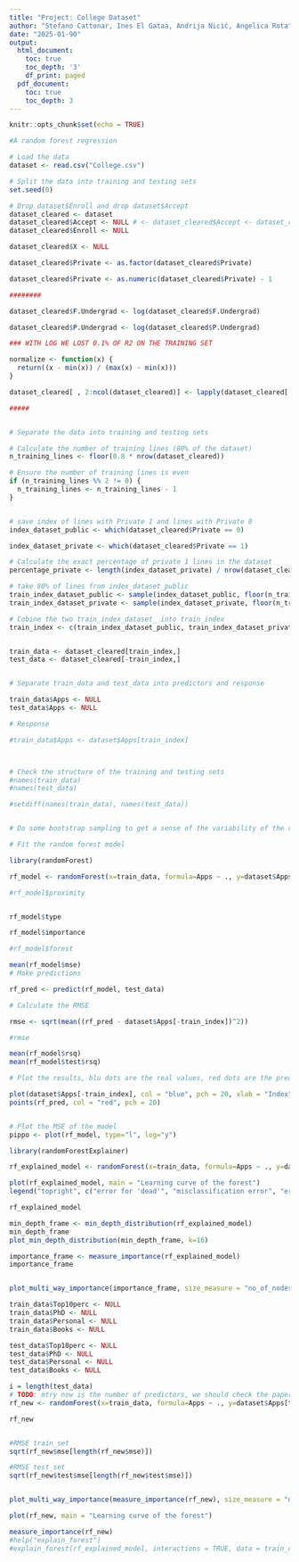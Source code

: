 ```yaml
---
title: "Project: College Dataset"
author: "Stefano Cattonar, Ines El Gataa, Andrija Nicić, Angelica Rota"
date: "2025-01-90"
output:
  html_document:
    toc: true
    toc_depth: '3'
    df_print: paged
  pdf_document:
    toc: true
    toc_depth: 3
---
```


```r
knitr::opts_chunk$set(echo = TRUE)
```

```r

#A random forest regression

# Load the data
dataset <- read.csv("College.csv")

# Split the data into training and testing sets
set.seed(0)

# Drop dataset$Enroll and drop dataset$Accept
dataset_cleared <- dataset
dataset_cleared$Accept <- NULL # <- dataset_cleared$Accept <- dataset_cleared$Enroll <- NULL 
dataset_cleared$Enroll <- NULL

dataset_cleared$X <- NULL

dataset_cleared$Private <- as.factor(dataset_cleared$Private)

dataset_cleared$Private <- as.numeric(dataset_cleared$Private) - 1

########

dataset_cleared$F.Undergrad <- log(dataset_cleared$F.Undergrad)

dataset_cleared$P.Undergrad <- log(dataset_cleared$P.Undergrad)

### WITH LOG WE LOST 0.1% OF R2 ON THE TRAINING SET

normalize <- function(x) {
  return((x - min(x)) / (max(x) - min(x)))
}

dataset_cleared[ , 2:ncol(dataset_cleared)] <- lapply(dataset_cleared[ , 2:ncol(dataset_cleared)], normalize)

#####


# Separate the data into training and testing sets

# Calculate the number of training lines (80% of the dataset)
n_training_lines <- floor(0.8 * nrow(dataset_cleared))

# Ensure the number of training lines is even
if (n_training_lines %% 2 != 0) {
  n_training_lines <- n_training_lines - 1
}


# save index of lines with Private 1 and lines with Private 0
index_dataset_public <- which(dataset_cleared$Private == 0)

index_dataset_private <- which(dataset_cleared$Private == 1)

# Calculate the exact percentage of private 1 lines in the dataset
percentage_private <- length(index_dataset_private) / nrow(dataset_cleared)

# take 80% of lines from index_dataset_public
train_index_dataset_public <- sample(index_dataset_public, floor(n_training_lines * (1 - percentage_private)))
train_index_dataset_private <- sample(index_dataset_private, floor(n_training_lines * (percentage_private)))

# Cobine the two train_index_dataset_ into train_index
train_index <- c(train_index_dataset_public, train_index_dataset_private)


train_data <- dataset_cleared[train_index,]
test_data <- dataset_cleared[-train_index,]


# Separate train_data and test_data into predictors and response

train_data$Apps <- NULL
test_data$Apps <- NULL

# Response

#train_data$Apps <- dataset$Apps[train_index]



# Check the structure of the training and testing sets
#names(train_data)
#names(test_data)

#setdiff(names(train_data), names(test_data))


# Do some bootstrap sampling to get a sense of the variability of the random forest model

# Fit the random forest model

library(randomForest)

rf_model <- randomForest(x=train_data, formula=Apps ~ ., y=dataset$Apps[train_index], data = train_data,  ntree = 77, nodesize=1, xtest=test_data, ytest= dataset$Apps[-train_index], keep.forest = TRUE, replace = TRUE, proximity=TRUE, oob.prox = FALSE)

#rf_model$proximity


rf_model$type

rf_model$importance

#rf_model$forest

mean(rf_model$mse)
# Make predictions

rf_pred <- predict(rf_model, test_data)

# Calculate the RMSE

rmse <- sqrt(mean((rf_pred - dataset$Apps[-train_index])^2))

#rmse

mean(rf_model$rsq)
mean(rf_model$test$rsq)

# Plot the results, blu dots are the real values, red dots are the predicted values

plot(dataset$Apps[-train_index], col = "blue", pch = 20, xlab = "Index", ylab = "Apps")
points(rf_pred, col = "red", pch = 20)


# Plot the MSE of the model
pippo <- plot(rf_model, type="l", log="y")

```




```r
library(randomForestExplainer)

rf_explained_model <- randomForest(x=train_data, formula=Apps ~ ., y=dataset$Apps[train_index], data = train_data,  ntree = 100, nodesize=1, xtest=test_data, ytest= dataset$Apps[-train_index], keep.forest = TRUE, replace = TRUE, proximity=TRUE, oob.prox = FALSE, importance = TRUE, localImp = TRUE)

plot(rf_explained_model, main = "Learning curve of the forest")
legend("topright", c("error for 'dead'", "misclassification error", "error for 'alive'"), lty = c(1,1,1), col = c("green", "black", "red"))

rf_explained_model

min_depth_frame <- min_depth_distribution(rf_explained_model)
min_depth_frame
plot_min_depth_distribution(min_depth_frame, k=16)

importance_frame <- measure_importance(rf_explained_model)
importance_frame


plot_multi_way_importance(importance_frame, size_measure = "no_of_nodes")

train_data$Top10perc <- NULL
train_data$PhD <- NULL
train_data$Personal <- NULL
train_data$Books <- NULL

test_data$Top10perc <- NULL
test_data$PhD <- NULL
test_data$Personal <- NULL
test_data$Books <- NULL

i = length(test_data)
# TODO: mtry now is the number of predictors, we should check the paper about Extremely Randomized Trees, I'm not sure if this is correct...
rf_new <- randomForest(x=train_data, formula=Apps ~ ., y=dataset$Apps[train_index], data = train_data,  ntree = 100, nodesize=1, xtest=test_data, ytest= dataset$Apps[-train_index], keep.forest = TRUE, replace = TRUE, proximity=TRUE, oob.prox = FALSE, importance = TRUE, localImp = TRUE)

rf_new


#RMSE train_set
sqrt(rf_new$mse[length(rf_new$mse)])

#RMSE test_set
sqrt(rf_new$test$mse[length(rf_new$test$mse)])


plot_multi_way_importance(measure_importance(rf_new), size_measure = "no_of_nodes")

plot(rf_new, main = "Learning curve of the forest")

measure_importance(rf_new)
#help("explain_forest")
#explain_forest(rf_explained_model, interactions = TRUE, data = train_data)
```